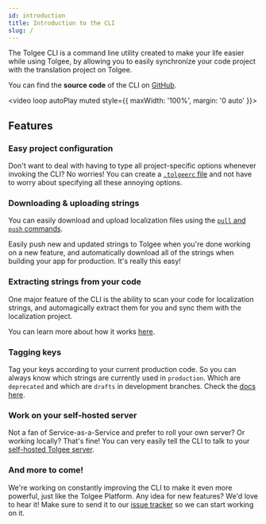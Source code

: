 ```yaml
---
id: introduction
title: Introduction to the CLI
slug: /
---
```


The Tolgee CLI is a command line utility created to make your life easier while using Tolgee, by allowing you to
easily synchronize your code project with the translation project on Tolgee.

You can find the **source code** of the CLI on [GitHub](https://github.com/tolgee/tolgee-cli).

<video loop autoPlay muted style={{ maxWidth: '100%', margin: '0 auto' }}>
  <source src="/tolgee-cli.webm"></source>
</video>

## Features

### Easy project configuration

Don't want to deal with having to type all project-specific options whenever invoking the CLI? No worries! You can
create a [`.tolgeerc` file](./project-configuration.mdx) and not have to worry about specifying all these
annoying options.

### Downloading & uploading strings

You can easily download and upload localization files using the [`pull` and `push` commands](./push-pull-strings.mdx).

Easily push new and updated strings to Tolgee when you're done working on a new feature, and automatically download all
of the strings when building your app for production. It's really this easy!

### Extracting strings from your code

One major feature of the CLI is the ability to scan your code for localization strings, and automagically extract them
for you and sync them with the localization project.

You can learn more about how it works [here](./extraction/syncing-strings.mdx).

### Tagging keys

Tag your keys according to your current production code. So you can always know which strings are currently used in `production`. Which are `deprecated` and which are `drafts` in development branches. Check the [docs here](./extraction/tagging-keys.mdx).

### Work on your self-hosted server

Not a fan of Service-as-a-Service and prefer to roll your own server? Or working locally? That's fine! You can very
easily tell the CLI to talk to your [self-hosted Tolgee server](/platform/self_hosting/getting_started).

### And more to come!

We're working on constantly improving the CLI to make it even more powerful, just like the Tolgee Platform. Any idea
for new features? We'd love to hear it! Make sure to send it to our [issue tracker](https://github.com/tolgee/tolgee-cli/issues/new)
so we can start working on it.
